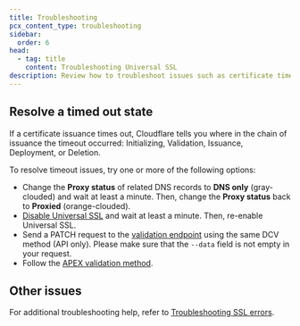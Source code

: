 ```yaml
---
title: Troubleshooting
pcx_content_type: troubleshooting
sidebar:
  order: 6
head:
  - tag: title
    content: Troubleshooting Universal SSL
description: Review how to troubleshoot issues such as certificate timeouts when using Cloudflare Universal SSL.
---
```

## Resolve a timed out state

If a certificate issuance times out, Cloudflare tells you where in the chain of issuance the timeout occurred: Initializing, Validation, Issuance, Deployment, or Deletion.

To resolve timeout issues, try one or more of the following options:

* Change the **Proxy status** of related DNS records to **DNS only** (gray-clouded) and wait at least a minute. Then, change the **Proxy status** back to **Proxied** (orange-clouded).
* [Disable Universal SSL](/ssl/edge-certificates/universal-ssl/disable-universal-ssl/) and wait at least a minute. Then, re-enable Universal SSL.
* Send a PATCH request to the [validation endpoint](/api/resources/ssl/subresources/verification/methods/edit/) using the same DCV method (API only). Please make sure that the `--data` field is not empty in your request.
* Follow the [APEX validation method](/ssl/edge-certificates/changing-dcv-method/methods/#perform-dcv).

## Other issues

For additional troubleshooting help, refer to [Troubleshooting SSL errors](/ssl/troubleshooting/).
